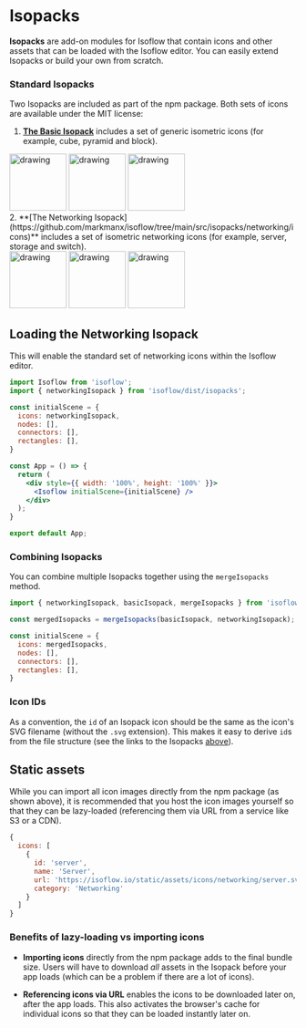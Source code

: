 # Isopacks

**Isopacks** are add-on modules for Isoflow that contain icons and other assets that can be loaded with the Isoflow editor.  You can easily extend Isopacks or build your own from scratch.

### Standard Isopacks

Two Isopacks are included as part of the npm package.  Both sets of icons are available under the MIT license:
1. **[The Basic Isopack](https://github.com/markmanx/isoflow/tree/main/src/isopacks/basic/icons)** includes a set of generic isometric icons (for example, cube, pyramid and block).
<div style={{ display: 'flex' }}>
<img src="https://raw.githubusercontent.com/markmanx/isoflow/main/src/isopacks/basic/icons/cube.svg" alt="drawing" width="100"/>
<img src="https://raw.githubusercontent.com/markmanx/isoflow/main/src/isopacks/basic/icons/pyramid.svg" alt="drawing" width="100"/>
<img src="https://raw.githubusercontent.com/markmanx/isoflow/main/src/isopacks/basic/icons/block.svg" alt="drawing" width="100"/>
</div>
2. **[The Networking Isopack](https://github.com/markmanx/isoflow/tree/main/src/isopacks/networking/icons)** includes a set of isometric networking icons (for example, server, storage and switch).
<div style={{ display: 'flex' }}>
<img src="https://raw.githubusercontent.com/markmanx/isoflow/main/src/isopacks/networking/icons/server.svg" alt="drawing" width="100"/>
<img src="https://raw.githubusercontent.com/markmanx/isoflow/main/src/isopacks/networking/icons/storage.svg" alt="drawing" width="100"/>
<img src="https://raw.githubusercontent.com/markmanx/isoflow/main/src/isopacks/networking/icons/switch.svg" alt="drawing" width="100"/>
</div>

## Loading the Networking Isopack
This will enable the standard set of networking icons within the Isoflow editor.

```jsx showLineNumbers
import Isoflow from 'isoflow';
import { networkingIsopack } from 'isoflow/dist/isopacks';

const initialScene = {
  icons: networkingIsopack,
  nodes: [],
  connectors: [],
  rectangles: [],
}

const App = () => {
  return (
    <div style={{ width: '100%', height: '100%' }}>
      <Isoflow initialScene={initialScene} />
    </div>
  );
}

export default App;
```

### Combining Isopacks

You can combine multiple Isopacks together using the `mergeIsopacks` method.

```js
import { networkingIsopack, basicIsopack, mergeIsopacks } from 'isoflow/dist/isopacks';

const mergedIsopacks = mergeIsopacks(basicIsopack, networkingIsopack);

const initialScene = {
  icons: mergedIsopacks,
  nodes: [],
  connectors: [],
  rectangles: [],
}
```

### Icon IDs

As a convention, the `id` of an Isopack icon should be the same as the icon's SVG filename (without the `.svg` extension).
This makes it easy to derive `id`s from the file structure (see the links to the Isopacks [above](#standard-isopacks)).

## Static assets

While you can import all icon images directly from the npm package (as shown above), it is recommended that you host the icon images yourself so that they can be lazy-loaded (referencing them via URL from a service like S3 or a CDN).

```js {6}
{
  icons: [
    {
      id: 'server',
      name: 'Server',
      url: 'https://isoflow.io/static/assets/icons/networking/server.svg',
      category: 'Networking'
    }
  ]
}
```

### Benefits of lazy-loading vs importing icons

- **Importing icons** directly from the npm package adds to the final bundle size. Users will have to download *all* assets in the Isopack before your app loads (which can be a problem if there are a lot of icons).

- **Referencing icons via URL** enables the icons to be downloaded later on, after the app loads. This also activates the browser's cache for individual icons so that they can be loaded instantly later on.